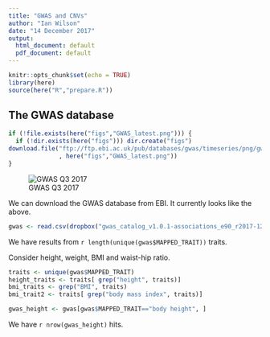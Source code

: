 ```yaml
---
title: "GWAS and CNVs"
author: "Ian Wilson"
date: "14 December 2017"
output:
  html_document: default
  pdf_document: default
---
```


```r
knitr::opts_chunk$set(echo = TRUE)
library(here)
source(here("R","prepare.R"))
```

## The GWAS database


```r
if (!file.exists(here("figs","GWAS_latest.png"))) {
  if (!dir.exists(here("figs"))) dir.create("figs")
download.file("ftp://ftp.ebi.ac.uk/pub/databases/gwas/timeseries/png/gwas-diagram_2017-Q3.png"
              , here("figs","GWAS_latest.png"))
}
```
![GWAS Q3 2017](http://ftp.ebi.ac.uk/pub/databases/gwas/timeseries/png/gwas-diagram_2017-Q3.png)

We can download the GWAS database from EBI.  It currently looks like the above.

```r
gwas <- read.csv(dropbox("gwas_catalog_v1.0.1-associations_e90_r2017-12-04.tsv"), sep="\t")
```

We have results from `r length(unique(gwas$MAPPED_TRAIT))` traits.

Consider height, weight, BMI and waist-hip ratio.


```r
traits <- unique(gwas$MAPPED_TRAIT)
height_traits <- traits[ grep("height", traits)]
bmi_traits <- grep("BMI", traits)
bmi_trait2 <- traits[ grep("body mass index", traits)]
```


```r
gwas_height <- gwas[gwas$MAPPED_TRAIT=="body height", ]
```

We have `r nrow(gwas_height)` hits.


